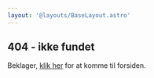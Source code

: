 ```yaml
---
layout: '@layouts/BaseLayout.astro'
---
```



## 404 - ikke fundet

Beklager, <a href="/">klik her</a> for at komme til forsiden.

<br />
<Image
  src={notFoundImg}
  alt=""
  style="height: auto; width: auto; max-width: 30rem"
/>
